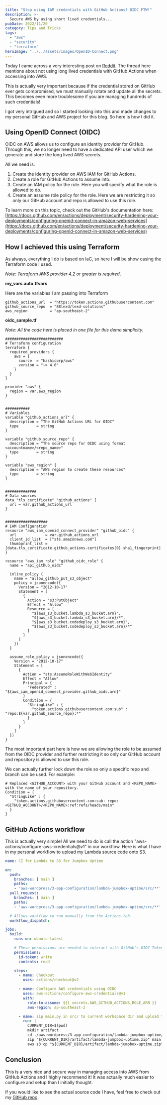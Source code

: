 ```yaml
---
title: "Stop using IAM credentials with GitHub Actions! OIDC FTW!"
description: >-
  Secure AWS by using short lived credentials...
pubDate: 2022/11/20
category: Tips and Tricks
tags:
  - "aws"
  - "security"
  - "terraform"
heroImage: "../../assets/images/OpenID-Connect.png"
---
```


Today I came across a very interesting post on [Reddit](https://www.reddit.com/r/devops/comments/yzft2b/deploying_to_aws_from_github_actions_is_this/). The thread here mentions about not using long lived credentials with GitHub Actions when accessing into AWS.

This is actually very important because if the credential stored on GitHub ever gets compromised, we must manually rotate and update all the secrets. This becomes even more troublesome if you are managing hundreds of such credentials!

I got very intrigued and so I started looking into this and made changes to my personal GitHub and AWS project for this blog. So here is how I did it.

## Using OpenID Connect (OIDC)

OIDC on AWS allows us to configure an identity provider for GitHub. Through this, we no longer need to have a dedicated API user which we generate and store the long lived AWS secrets.

All we need is:

1. Create the identity provider on AWS IAM for GitHub Actions.
2. Create a role for GitHub Actions to assume into.
3. Create an IAM policy for the role. Here you will specify what the role is allowed to do.
4. Create an assume role policy for the role. Here we are restricting it so only our GitHub account and repo is allowed to use this role.

To learn more on this topic, check out the GitHub's documentation here: [https://docs.github.com/en/actions/deployment/security-hardening-your-deployments/configuring-openid-connect-in-amazon-web-services](https://docs.github.com/en/actions/deployment/security-hardening-your-deployments/configuring-openid-connect-in-amazon-web-services)

## How I achieved this using Terraform

As always, everything I do is based on IaC, so here I will be show casing the Terraform code I used.

_Note: Terraform AWS provider 4.2 or greater is required_.

**my\_vars.auto.tfvars**

Here are the variables I am passing into Terraform

```hcl
github_actions_url  = "https://token.actions.githubusercontent.com"
github_source_repo  = "88lexd/lexd-solutions"
aws_region          = "ap-southeast-2"
```

**oidc\_sample.tf**

_Note: All the code here is placed in one file for this demo simplicity._

```hcl
##########################
# Terraform configuration
terraform {
  required_providers {
    aws = {
      source  = "hashicorp/aws"
      version = "~> 4.0"
    }
  }
}

provider "aws" {
  region = var.aws_region
}


###########
# Variables
variable "github_actions_url" {
  description = "The GitHub Actions URL for OIDC"
  type        = string
}

variable "github_source_repo" {
  description = "The source repo for OIDC using format <accountname>/<repo_name>"
  type        = string
}

variable "aws_region" {
  description = "AWS region to create these resources"
  type        = string
}


##############
# Data sources
data "tls_certificate" "github_actions" {
  url = var.github_actions_url
}


###################
# IAM Configuration
resource "aws_iam_openid_connect_provider" "github_oidc" {
  url             = var.github_actions_url
  client_id_list  = ["sts.amazonaws.com"]
  thumbprint_list = [data.tls_certificate.github_actions.certificates[0].sha1_fingerprint]
}

resource "aws_iam_role" "github_oidc_role" {
  name = "api_github_oidc"

  inline_policy {
    name = "allow_github_put_s3_object"
    policy = jsonencode({
      Version = "2012-10-17"
      Statement = [
        {
          Action = "s3:PutObject"
          Effect = "Allow"
          Resource = [
            "${aws_s3_bucket.lambda_s3_bucket.arn}",
            "${aws_s3_bucket.lambda_s3_bucket.arn}/*",
            "${aws_s3_bucket.codedeploy_s3_bucket.arn}",
            "${aws_s3_bucket.codedeploy_s3_bucket.arn}/*"
          ]
        }
      ]
    })
  }

  assume_role_policy = jsonencode({
    Version = "2012-10-17"
    Statement = [
      {
        Action = "sts:AssumeRoleWithWebIdentity"
        Effect = "Allow"
        Principal = {
          "Federated" : "${aws_iam_openid_connect_provider.github_oidc.arn}"
        }
        Condition = {
          "StringLike" : {
            "token.actions.githubusercontent.com:sub" : "repo:${var.github_source_repo}:*"
          }
        }
      }
    ]
  })
}

```

The most important part here is how we are allowing the role to be assumed from the OIDC provider and further restricting it so only our GitHub account and repository is allowed to use this role.

We can actually further lock down the role so only a specific repo and branch can be used. For example:

```
# Replaced <GITHUB_ACCOUNT> with your GitHub account and <REPO_NAME> with the name of your repository.
Condition = {
  "StringLike" : {
    "token.actions.githubusercontent.com:sub: repo:<GITHUB_ACCOUNT>/<REPO_NAME>:ref:refs/heads/main"
  }
}
```

## GitHub Actions workflow

This is actually very simple! All we need to do is call the action "aws-actions/configure-aws-credentials@v1" in our workflow. Here is what I have in my personal workflow to upload my Lambda source code onto S3.

```yaml
name: CI for Lambda to S3 for Jumpbox Uptime

on:
  push:
    branches: [ main ]
    paths:
    - 'aws-wordpress/3-app-configuration/lambda-jumpbox-uptime/src/**'
  pull_request:
    branches: [ main ]
    paths:
    - 'aws-wordpress/3-app-configuration/lambda-jumpbox-uptime/src/**'

  # Allows workflow to run manually from the Actions tab
  workflow_dispatch:

jobs:
  build:
    runs-on: ubuntu-latest

    # These permissions are needed to interact with GitHub's OIDC Token endpoint.
    permissions:
      id-token: write
      contents: read

    steps:
      - name: Checkout
        uses: actions/checkout@v2

      - name: Configure AWS credentials using OIDC
        uses: aws-actions/configure-aws-credentials@v1
        with:
          role-to-assume: ${{ secrets.AWS_GITHUB_ACTIONS_ROLE_ARN }}
          aws-region: ap-southeast-2

      - name: zip main.py in src/ to current workspace dir and upload to S3
        run: |
          CURRENT_DIR=$(pwd)
          mkdir artifact
          cd ./aws-wordpress/3-app-configuration/lambda-jumpbox-uptime/src/
          zip "${CURRENT_DIR}/artifact/lambda-jumpbox-uptime.zip" main.py
          aws s3 cp "${CURRENT_DIR}/artifact/lambda-jumpbox-uptime.zip" s3://lexd-solutions-lambdas/lambda-jumpbox-uptime.zip
```

## Conclusion

This is a very nice and secure way in managing access into AWS from GitHub Actions and I highly recommend it! It was actually much easier to configure and setup than I initially thought.

If you would like to see the actual source code I have, feel free to check out my [GitHub repo](https://github.com/88lexd/lexd-solutions/blob/main/.github/workflows/lambda-to-s3-jumpbox-uptime.yml.disabled).
